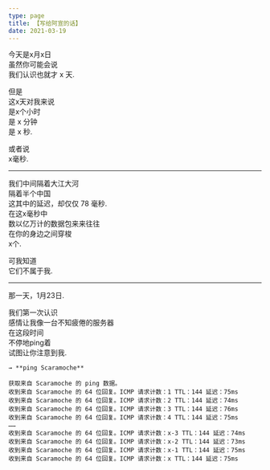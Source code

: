 ```yaml
---
type: page
title: 【写给阿宣的话】
date: 2021-03-19
---
```

  
今天是x月x日  
虽然你可能会说  
我们认识也就才 x 天.  

但是  
这x天对我来说  
是x个小时  
是 x 分钟  
是 x 秒.  

或者说  
x毫秒.  

---

我们中间隔着大江大河  
隔着半个中国  
这其中的延迟，却仅仅 78 毫秒.  
在这x毫秒中  
数以亿万计的数据包来来往往  
在你的身边之间穿梭  
x个. 

可我知道   
它们不属于我.  

---

那一天，1月23日.

我们第一次认识  
感情让我像一台不知疲倦的服务器  
在这段时间  
不停地ping着  
试图让你注意到我.  
  
  
```
→ **ping Scaramoche**  
  
获取来自 Scaramoche 的 ping 数据。  
收到来自 Scaramoche 的 64 位回复。ICMP 请求计数：1 TTL：144 延迟：75ms  
收到来自 Scaramoche 的 64 位回复。ICMP 请求计数：2 TTL：144 延迟：74ms  
收到来自 Scaramoche 的 64 位回复。ICMP 请求计数：3 TTL：144 延迟：76ms  
收到来自 Scaramoche 的 64 位回复。ICMP 请求计数：4 TTL：144 延迟：75ms  
……  
收到来自 Scaramoche 的 64 位回复。ICMP 请求计数：x-3 TTL：144 延迟：74ms  
收到来自 Scaramoche 的 64 位回复。ICMP 请求计数：x-2 TTL：144 延迟：73ms  
收到来自 Scaramoche 的 64 位回复。ICMP 请求计数：x-1 TTL：144 延迟：75ms  
收到来自 Scaramoche 的 64 位回复。ICMP 请求计数：x TTL：144 延迟：75ms  
```

